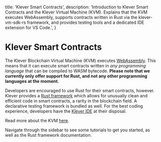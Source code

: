   title: 'Klever Smart Contracts',
  description:
    'Introduction to Klever Smart Contracts and the Klever Virtual Machine (KVM). Explains that the KVM executes WebAssembly, supports contracts written in Rust via the klever-vm-sdk-rs framework, and provides testing tools and a dedicated IDE extension for VS Code.',
}

# Klever Smart Contracts

The Klever Blockchain Virtual Machine (KVM) executes [WebAssembly](https://en.wikipedia.org/wiki/WebAssembly). This means that it can execute smart contracts
written in _any programming language_ that can be compiled to WASM bytecode. **Please note that we currently only offer support for Rust, and not any other programming languages at the moment.**

Developers are encouraged to use Rust for their smart contracts, however. Klever provides a [Rust framework](https://github.com/klever-io/klever-vm-sdk-rs)
which allows for unusually clean and efficient code in smart contracts, a rarity in the blockchain field.
A declarative testing framework is bundled as well. For the best coding experience,
developers have the [Klever IDE](https://marketplace.visualstudio.com/items?itemName=Klever-org.vscode-kvm-ide) at their disposal.

Read more about the KVM [here](/klever-vm).

Navigate through the sidebar to see some tutorials to get you started, as well as the Rust framework documentation.
